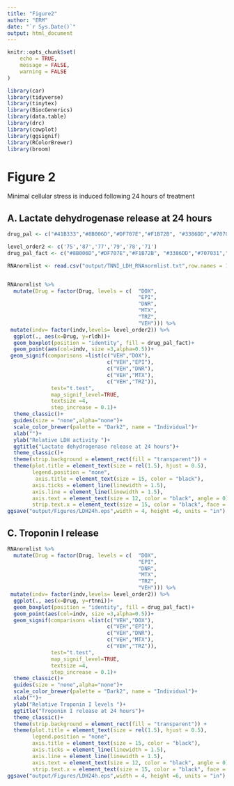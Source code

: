 ```yaml
---
title: "Figure2"
author: "ERM"
date: "`r Sys.Date()`"
output: html_document
---
```


```r
knitr::opts_chunk$set(
	echo = TRUE,
	message = FALSE,
	warning = FALSE
)
```

```r
library(car)
library(tidyverse)
library(tinytex)
library(BiocGenerics)
library(data.table)
library(drc)
library(cowplot)
library(ggsignif)
library(RColorBrewer)
library(broom)
```


# Figure 2 
Minimal cellular stress is induced following 24 hours of treatment

## A. Lactate dehydrogenase release at 24 hours
```r
drug_pal <- c("#41B333","#8B006D","#DF707E","#F1B72B", "#3386DD","#707031")

level_order2 <- c('75','87','77','79','78','71')
drug_pal_fact <- c("#8B006D","#DF707E","#F1B72B", "#3386DD","#707031","#41B333")

RNAnormlist <- read.csv("output/TNNI_LDH_RNAnormlist.txt",row.names = 1)


RNAnormlist %>% 
  mutate(Drug = factor(Drug, levels = c(  "DOX",
                                          "EPI",
                                          "DNR",
                                          "MTX",
                                          "TRZ",
                                          "VEH"))) %>%
 mutate(indv= factor(indv,levels= level_order2)) %>% 
  ggplot(., aes(x=Drug, y=rldh))+
  geom_boxplot(position = "identity", fill = drug_pal_fact)+
  geom_point(aes(col=indv, size =3,alpha=0.5))+
 geom_signif(comparisons =list(c("VEH","DOX"),
                                c("VEH","EPI"),
                                c("VEH","DNR"),
                                c("VEH","MTX"),
                                c("VEH","TRZ")),
              test="t.test",
              map_signif_level=TRUE,
              textsize =4,
              step_increase = 0.1)+
  theme_classic()+
  guides(size = "none",alpha="none")+
  scale_color_brewer(palette = "Dark2", name = "Individual")+
  xlab("")+
  ylab("Relative LDH activity ")+
  ggtitle("Lactate dehydrogenase release at 24 hours")+
  theme_classic()+
  theme(strip.background = element_rect(fill = "transparent")) +
  theme(plot.title = element_text(size = rel(1.5), hjust = 0.5),
        legend.position = "none",
         axis.title = element_text(size = 15, color = "black"),
        axis.ticks = element_line(linewidth = 1.5),
        axis.line = element_line(linewidth = 1.5),
        axis.text = element_text(size = 12, color = "black", angle = 0),
        strip.text.x = element_text(size = 15, color = "black", face = "bold"))
ggsave("output/Figures/LDH24h.eps",width = 4, height =6, units = "in")
```
## C. Troponin I release


```r


RNAnormlist %>% 
  mutate(Drug = factor(Drug, levels = c(  "DOX",
                                          "EPI",
                                          "DNR",
                                          "MTX",
                                          "TRZ",
                                          "VEH"))) %>%
 mutate(indv= factor(indv,levels= level_order2)) %>% 
  ggplot(., aes(x=Drug, y=rtnni))+
  geom_boxplot(position = "identity", fill = drug_pal_fact)+
  geom_point(aes(col=indv, size =3,alpha=0.5))+
  geom_signif(comparisons =list(c("VEH","DOX"),
                                c("VEH","EPI"),
                                c("VEH","DNR"),
                                c("VEH","MTX"),
                                c("VEH","TRZ")),
              test="t.test",
              map_signif_level=TRUE,
              textsize =4,
              step_increase = 0.1)+
  theme_classic()+
  guides(size = "none",alpha="none")+
  scale_color_brewer(palette = "Dark2", name = "Individual")+
  xlab("")+
  ylab("Relative Troponin I levels ")+
  ggtitle("Troponin I release at 24 hours")+
  theme_classic()+
  theme(strip.background = element_rect(fill = "transparent")) +
  theme(plot.title = element_text(size = rel(1.5), hjust = 0.5),
        legend.position = "none",
        axis.title = element_text(size = 15, color = "black"),
        axis.ticks = element_line(linewidth = 1.5),
        axis.line = element_line(linewidth = 1.5),
        axis.text = element_text(size = 12, color = "black", angle = 0),
        strip.text.x = element_text(size = 15, color = "black", face = "bold"))
ggsave("output/Figures/LDH24h.eps",width = 4, height =6, units = "in")
```
